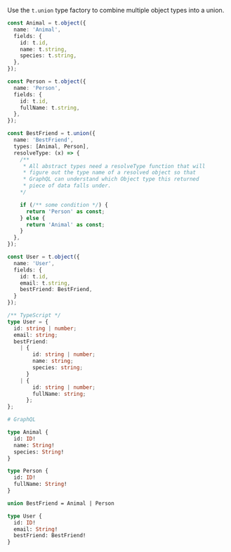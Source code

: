 Use the `t.union` type factory to combine multiple object types into a union.

```ts
const Animal = t.object({
  name: 'Animal',
  fields: {
    id: t.id,
    name: t.string,
    species: t.string,
  },
});

const Person = t.object({
  name: 'Person',
  fields: {
    id: t.id,
    fullName: t.string,
  },
});

const BestFriend = t.union({
  name: 'BestFriend',
  types: [Animal, Person],
  resolveType: (x) => {
    /**
     * All abstract types need a resolveType function that will
     * figure out the type name of a resolved object so that
     * GraphQL can understand which Object type this returned
     * piece of data falls under.
    */

    if (/** some condition */) {
      return 'Person' as const;
    } else {
      return 'Animal' as const;
    }
  },
});

const User = t.object({
  name: 'User',
  fields: {
    id: t.id,
    email: t.string,
    bestFriend: BestFriend,
  }
});
```

```ts
/** TypeScript */
type User = {
  id: string | number;
  email: string;
  bestFriend:
    | {
        id: string | number;
        name: string;
        species: string;
      }
    | {
        id: string | number;
        fullName: string;
      };
};
```

```graphql
# GraphQL

type Animal {
  id: ID!
  name: String!
  species: String!
}

type Person {
  id: ID!
  fullName: String!
}

union BestFriend = Animal | Person

type User {
  id: ID!
  email: String!
  bestFriend: BestFriend!
}
```
